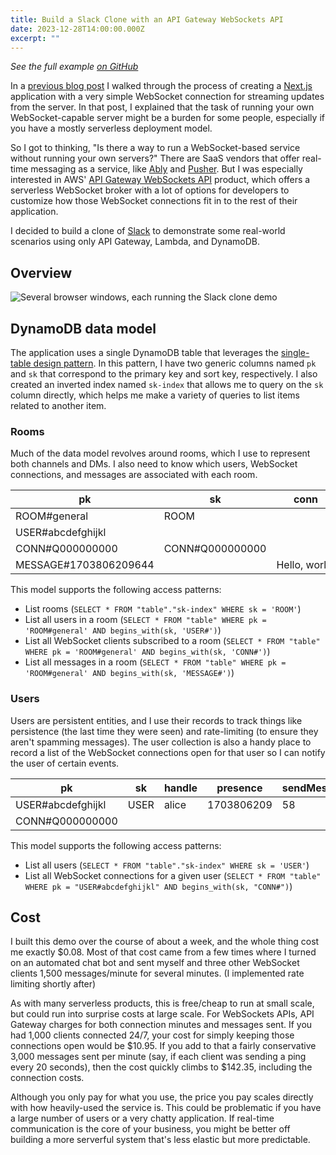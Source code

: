 ```yaml
---
title: Build a Slack Clone with an API Gateway WebSockets API
date: 2023-12-28T14:00:00.000Z
excerpt: ""
---
```


_See the full example [on GitHub](https://github.com/ktbartholomew/serverless-slack-clone)_

In a [previous blog post](/blog/posts/2023-12-20-how-to-use-websockets-with-nextjs/) I walked through the process of creating a [Next.js](https://nextjs.org/) application with a very simple WebSocket connection for streaming updates from the server. In that post, I explained that the task of running your own WebSocket-capable server might be a burden for some people, especially if you have a mostly serverless deployment model.

So I got to thinking, "Is there a way to run a WebSocket-based service without running your own servers?" There are SaaS vendors that offer real-time messaging as a service, like [Ably](https://ably.com/) and [Pusher](https://pusher.com/). But I was especially interested in AWS' [API Gateway WebSockets API](https://docs.aws.amazon.com/apigateway/latest/developerguide/apigateway-websocket-api.html) product, which offers a serverless WebSocket broker with a lot of options for developers to customize how those WebSocket connections fit in to the rest of their application.

I decided to build a clone of [Slack](https://slack.com/) to demonstrate some real-world scenarios using only API Gateway, Lambda, and DynamoDB.

## Overview

![Several browser windows, each running the Slack clone demo](/serverless-slack-clone-app.png)

## DynamoDB data model

The application uses a single DynamoDB table that leverages the [single-table design pattern](https://www.alexdebrie.com/posts/dynamodb-single-table/). In this pattern, I have two generic columns named `pk` and `sk` that correspond to the primary key and sort key, respectively. I also created an inverted index named `sk-index` that allows me to query on the `sk` column directly, which helps me make a variety of queries to list items related to another item.

### Rooms

Much of the data model revolves around rooms, which I use to represent both channels and DMs. I also need to know which users, WebSocket connections, and messages are associated with each room.

<div className="overflow-x-scroll">
  <table className="table-auto mb-4">
    <thead>
      <tr>
        <th className="bg-sky-700">pk</th>
        <th className="bg-emerald-700">sk</th>
        <th>conn</th>
        <th>message</th>
        <th>ttl</th>
        <th>user</th>
      </tr>
    </thead>
    <tbody>
      <tr>
        <td rowSpan={4}>ROOM#general</td>
        <td>ROOM</td>
      </tr>
      <tr>
        <td>USER#abcdefghijkl</td>
      </tr>
      <tr>
        <td>CONN#Q000000000</td>
        <td>CONN#Q000000000</td>
      </tr>
      <tr>
        <td>MESSAGE#1703806209644</td>
        <td></td>
        <td>Hello,&nbsp;world!</td>
        <td>1703892609</td>
        <td>USER#abcdefghijkl</td>
      </tr>
    </tbody>
  </table>
</div>

This model supports the following access patterns:

- List rooms (`SELECT * FROM "table"."sk-index" WHERE sk = 'ROOM'`)
- List all users in a room (`SELECT * FROM "table" WHERE pk = 'ROOM#general' AND begins_with(sk, 'USER#')`)
- List all WebSocket clients subscribed to a room (`SELECT * FROM "table" WHERE pk = 'ROOM#general' AND begins_with(sk, 'CONN#')`)
- List all messages in a room (`SELECT * FROM "table" WHERE pk = 'ROOM#general' AND begins_with(sk, 'MESSAGE#')`)

### Users

Users are persistent entities, and I use their records to track things like persistence (the last time they were seen) and rate-limiting (to ensure they aren't spamming messages). The user collection is also a handy place to record a list of the WebSocket connections open for that user so I can notify the user of certain events.

<div className="overflow-x-auto">
  <table className="table-auto">
    <thead>
      <tr>
        <th className="bg-sky-700">pk</th>
        <th className="bg-emerald-700">sk</th>
        <th>handle</th>
        <th>presence</th>
        <th>sendMessageLimit</th>
        <th>sendMessageTtl</th>
      </tr>
    </thead>
    <tbody>
      <tr>
        <td rowSpan={2}>USER#abcdefghijkl</td>
        <td>USER</td>
        <td>alice</td>
        <td>1703806209</td>
        <td>58</td>
        <td>1703806269</td>
      </tr>
      <tr>
        <td>CONN#Q000000000</td>
      </tr>
    </tbody>
  </table>
</div>

This model supports the following access patterns:

- List all users (`SELECT * FROM "table"."sk-index" WHERE sk = 'USER'`)
- List all WebSocket connections for a given user (`SELECT * FROM "table" WHERE pk = "USER#abcdefghijkl" AND begins_with(sk, "CONN#")`)

## Cost

I built this demo over the course of about a week, and the whole thing cost me exactly $0.08. Most of that cost came from a few times where I turned on an automated chat bot and sent myself and three other WebSocket clients 1,500 messages/minute for several minutes. (I implemented rate limiting shortly after)

As with many serverless products, this is free/cheap to run at small scale, but could run into surprise costs at large scale. For WebSockets APIs, API Gateway charges for both connection minutes and messages sent. If you had 1,000 clients connected 24/7, your cost for simply keeping those connections open would be $10.95. If you add to that a fairly conservative 3,000 messages sent per minute (say, if each client was sending a ping every 20 seconds), then the cost quickly climbs to $142.35, including the connection costs.

Although you only pay for what you use, the price you pay scales directly with how heavily-used the service is. This could be problematic if you have a large number of users or a very chatty application. If real-time communication is the core of your business, you might be better off building a more serverful system that's less elastic but more predictable.